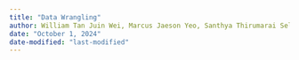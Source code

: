 ```yaml
---
title: "Data Wrangling"
author: William Tan Juin Wei, Marcus Jaeson Yeo, Santhya Thirumarai Selvan
date: "October 1, 2024"
date-modified: "last-modified"
---
```


<!-- ```{r} -->
<!-- pacman::p_load(sf, tidyverse, tmap) # add as needed -->
<!-- ``` -->

<!-- ```{r} -->
<!-- crime_sf <- read_csv('data/aspatial/crime_district.csv') -->
<!-- ``` -->

<!-- ```{r} -->
<!-- glimpse(crime_sf) -->
<!-- ``` -->

<!-- ```{r} -->
<!-- unique(crime_sf$state) -->
<!-- ``` -->

<!-- ```{r} -->
<!-- unique(crime_sf$district) -->
<!-- ``` -->

<!-- ```{r} -->
<!-- unique(crime_sf$category) -->
<!-- ``` -->

<!-- ```{r} -->
<!-- cat_crime <- ggplot(data=crime_sf,  -->
<!--              aes(x= `category`)) + -->
<!--   geom_bar(bins=20,  -->
<!--                  color="black",  -->
<!--                  fill="light blue") -->
<!-- cat_crime -->
<!-- ``` -->

<!-- ```{r} -->
<!-- unique(crime_sf$type) -->
<!-- ``` -->

<!-- ```{r} -->
<!-- unique(crime_sf$crimes) -->
<!-- ``` -->

<!-- ```{r} -->
<!-- # overall -->
<!-- plot(crime_sf$crimes) -->
<!-- ``` -->

<!-- ```{r} -->
<!-- # Assault (entire M'sia, all types) -->
<!-- crime_sf[1:7,] -->

<!-- # Assault by type (entire M'sia) -->
<!-- crime_sf[8:56,] -->

<!-- # Property (entire M'sia, all types) -->
<!-- crime_sf[57:63,] -->

<!-- # Property by type (entire M'sia) -->
<!-- crime_sf[64:98,] -->

<!-- # when extracting rows, filter out the 'all' type and 'All' type, pattern seen above -->

<!-- # potential  -->
<!-- ``` -->

<!-- ```{r} -->
<!-- msia_adm1 <- st_read(dsn = 'data/geospatial/mys_adm_unhcr_20210211_shp/', layer = 'mys_admbnda_adm1_unhcr_20210211') -->
<!-- msia_adm2 <- st_read(dsn = 'data/geospatial/mys_adm_unhcr_20210211_shp/', layer = 'mys_admbnda_adm2_unhcr_20210211') -->
<!-- ``` -->

<!-- ```{r} -->
<!-- tmap_mode('plot') -->
<!-- ``` -->

<!-- ```{r} -->
<!-- tm_shape(msia_adm1) + tm_polygons() -->
<!-- ``` -->

<!-- ```{r} -->
<!-- tm_shape(msia_adm2) + tm_polygons() -->
<!-- ``` -->
